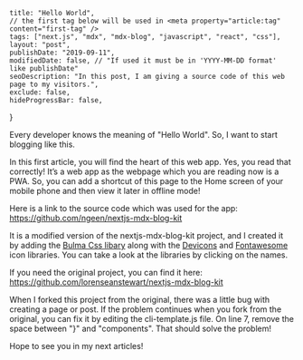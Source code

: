 
    title: "Hello World",
    // the first tag below will be used in <meta property="article:tag" content="first-tag" />
    tags: ["next.js", "mdx", "mdx-blog", "javascript", "react", "css"], 
    layout: "post",
    publishDate: "2019-09-11",
    modifiedDate: false, // "If used it must be in 'YYYY-MM-DD format' like publishDate"
    seoDescription: "In this post, I am giving a source code of this web page to my visitors.",
    exclude: false,
    hideProgressBar: false,
}

<BlogMeta data={props} />

Every developer knows the meaning of "Hello World". So, I want to start blogging like this.

In this first article, you will find the heart of this web app. Yes, you read that correctly! It’s a web app as the webpage which you are reading now is a PWA. So, you can add a shortcut of this page to the Home screen of your mobile phone and then view it later in offline mode!

Here is a link to the source code which was used for the app: 
https://github.com/ngeen/nextjs-mdx-blog-kit

It is a modified version of the nextjs-mdx-blog-kit project, and I created it by adding the [Bulma Css libary](https://bulma.io) along with the [Devicons](https://konpa.github.io/devicon/) and [Fontawesome](https://fontawesome.com) icon libraries. You can take a look at the libraries by clicking on the names.

If you need the original project, you can find it here: 
https://github.com/lorenseanstewart/nextjs-mdx-blog-kit

When I forked this project from the original, there was a little bug with creating a page or post. If the problem continues when you fork from the original, you can fix it by editing the cli-template.js file. On line 7, remove the space between "}" and "components". That should solve the problem!

Hope to see you in my next articles!
